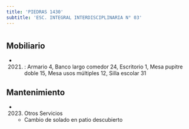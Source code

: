 ```yaml
---
title: 'PIEDRAS 1430'
subtitle: 'ESC. INTEGRAL INTERDISCIPLINARIA N° 03'
---
```


#


## Mobiliario

*  (2021) : Armario 4, Banco largo comedor 24, Escritorio 1, Mesa pupitre doble 15, Mesa usos múltiples 12, Silla escolar 31 





## Mantenimiento

*  (2023) Otros Servicios 
    + Cambio de solado en patio descubierto



